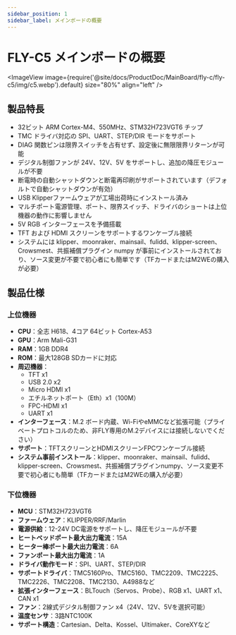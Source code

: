 ```yaml
---
sidebar_position: 1
sidebar_label: メインボードの概要
---
```



# FLY-C5 メインボードの概要

<ImageView 
    image={require('@site/docs/ProductDoc/MainBoard/fly-c/fly-c5/img/c5.webp').default} 
    size="80%" 
    align="left" 
/>

## 製品特長

- 32ビット ARM Cortex-M4、550MHz、STM32H723VGT6 チップ
- TMC ドライバ対応の SPI、UART、STEP/DIR モードをサポート
- DIAG 関数ピンは限界スイッチを占有せず、設定後に無限限界リターンが可能
- デジタル制御ファンが 24V、12V、5V をサポートし、追加の降圧モジュールが不要
- 断電時の自動シャットダウンと断電再印刷がサポートされています（デフォルトで自動シャットダウンが有効）
- USB Klipperファームウェアが工場出荷時にインストール済み
- マルチポート電源管理、ポート、限界スイッチ、ドライバのショートは上位機器の動作に影響しません
- 5V RGB インターフェースを予備搭載
- TFT および HDMI スクリーンをサポートするワンケーブル接続
- システムには klipper、moonraker、mainsail、fulidd、klipper-screen、Crowsmest、共振補償プラグイン numpy が事前にインストールされており、ソース変更が不要で初心者にも簡単です（TFカードまたはM2WEの購入が必要）

## 製品仕様

### 上位機器

- **CPU**：全志 H618、4コア 64ビット Cortex-A53
- **GPU**：Arm Mali-G31
- **RAM**：1GB DDR4
- **ROM**：最大128GB SDカードに対応
- **周辺機器**：
    - TFT x1
    - USB 2.0 x2
    - Micro HDMI x1
    - エチルネットポート（Eth）x1（100M）
    - FPC-HDMI x1
    - UART x1
- **インターフェース**：M.2 ボード内蔵、Wi-FiやeMMCなど拡張可能（プライベートプロトコルのため、非FLY専用のM.2デバイスには接続しないでください）
- **サポート**：TFTスクリーンとHDMIスクリーンFPCワンケーブル接続
- **システム事前インストール**：klipper、moonraker、mainsail、fulidd、klipper-screen、Crowsmest、共振補償プラグインnumpy、ソース変更不要で初心者にも簡単（TFカードまたはM2WEの購入が必要）

### 下位機器

- **MCU**：STM32H723VGT6
- **ファームウェア**：KLIPPER/RRF/Marlin
- **電源供給**：12-24V DC電源をサポートし、降圧モジュールが不要
- **ヒートベッドポート最大出力電流**：15A
- **ヒーター棒ポート最大出力電流**：6A
- **ファンポート最大出力電流**：1A
- **ドライバ動作モード**：SPI、UART、STEP/DIR
- **サポートドライバ**：TMC5160Pro、TMC5160、TMC2209、TMC2225、TMC2226、TMC2208、TMC2130、A4988など
- **拡張インターフェース**：BLTouch（Servos、Probe）、RGB x1、UART x1、CAN x1
- **ファン**：2線式デジタル制御ファン x4（24V、12V、5Vを選択可能）
- **温度センサ**：3路NTC100K
- **サポート構造**：Cartesian、Delta、Kossel、Ultimaker、CoreXYなど
